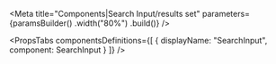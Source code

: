 
<Meta
    title="Components|Search Input/results set"
    parameters={paramsBuilder()
        .width("80%")
        .build()}
/>

<PropsTabs
    componentsDefinitions={[
        { displayName: "SearchInput", component: SearchInput }
    ]}
/>

<Preview>
    <Story name="default">
        <SearchInput
            results={DEFAULT_RESULTS}
            onValueChange={logValueChanged}
        />
    </Story>
</Preview>

<Preview>
    <Story
        name="knobs"
        decorators={[withKnobs]}
        parameters={paramsBuilder()
            .excludeFromDocs()
            .build()}
    >
        <SearchInput
            results={DEFAULT_RESULTS}
            defaultValue={text("defaultValue")}
            debounceDelay={number("debounceDelay", SearchInput.defaultProps.debounceDelay)}
            minCharacters={number("minCharacters", SearchInput.defaultProps.minCharacters)}
            noResultsMessage={text("noResultsMessage")}
            placeholder={text("placeholder", SearchInputController.defaultProps.placeholder)}
            disabled={boolean("disabled", false)}
            onValueChange={logValueChanged}
        />
    </Story>
</Preview>

<Preview>
    <Story name="selected value">
        <SearchInput
            results={DEFAULT_RESULTS}
            defaultValue={LAURIE_VALUE}
            onValueChange={logValueChanged}
        />
    </Story>
</Preview>

<Preview>
    <Story name="clear on select">
        <SearchInput
            results={DEFAULT_RESULTS}
            clearOnSelect
            onValueChange={logValueChanged}
        />
    </Story>
</Preview>

<Preview>
    <Story name="autofocus">
        <SearchInput
            results={DEFAULT_RESULTS}
            autofocus
            clearOnSelect
            onValueChange={logValueChanged}
        />
    </Story>
</Preview>

<Preview>
    <Story name="disabled">
        <SearchInput
            results={DEFAULT_RESULTS}
            disabled
            onValueChange={logValueChanged}
        />
    </Story>
</Preview>

<Preview>
    <Story name="dont close on blur">
        <SearchInput
            results={DEFAULT_RESULTS}
            closeOnBlur={false}
            closeOnOutsideClick
            onValueChange={logValueChanged}
        />
    </Story>
</Preview>

<Story name="controlled">
    <ControlledSearchInput
        results={DEFAULT_RESULTS}
        value={LAURIE_VALUE}
        onValueChange={logValueChanged}
    />
</Story>

